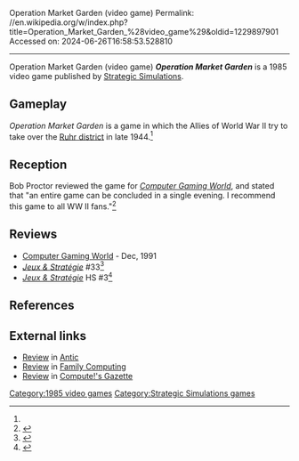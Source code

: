 Operation Market Garden (video game)
Permalink: //en.wikipedia.org/w/index.php?title=Operation_Market_Garden_%28video_game%29&oldid=1229897901
Accessed on: 2024-06-26T16:58:53.528810



------
Operation Market Garden (video game)
{{Short description|1985 video game}}
{{italic title}}
{{Infobox video game
| collapsible = 
| state = 
| italic title = 
| title = Operation Market Garden
| image = Operation Market Garden cover.jpg
| alt = 
| caption = 
| developer = 
| publisher = [[Strategic Simulations]]
| series = 
| engine = 
| platforms = 
| released = 1985
| genre = Wargame
| modes = 
}}
'''''Operation Market Garden''''' is a 1985 video game published by [[Strategic Simulations]].

==Gameplay==
''Operation Market Garden'' is a game in which the Allies of World War II try to take over the [[Ruhr district]] in late 1944.<ref name="CGW23"/>

==Reception==
Bob Proctor reviewed the game for ''[[Computer Gaming World]]'', and stated that "an entire game can be concluded in a single evening. I recommend this game to all WW II fans."<ref name="CGW23">{{cite magazine |last=Proctor |first=Bob |title=Operation Market Garden |magazine=Computer Gaming World |date=Sep–Oct 1985 |volume=1 |issue=23 |pages=14–15}}</ref>

==Reviews==
*[[Computer Gaming World]] - Dec, 1991
*''[[:fr:Jeux et Stratégie|Jeux & Stratégie]]'' #33<ref>{{cite web | url=https://archive.org/details/jeux-et-strategie-33/page/46/mode/2up | title=Jeux & stratégie 33 | date=June 1985 }}</ref>
*''[[:fr:Jeux et Stratégie|Jeux & Stratégie]]'' HS #3<ref>{{cite web | url=https://archive.org/details/jeux-et-strategie-hs-3/page/94/mode/2up | title=Jeux & stratégie HS 3 | date=1986 }}</ref>

==References==
{{reflist}}

==External links==
*[https://archive.org/details/1986-03-anticmagazine/page/n81/mode/2up Review] in [[Antic (magazine)|Antic]]
*[https://archive.org/details/family-computing-29/page/n91/mode/2up Review] in [[Family Computing]]
*[https://archive.org/details/1986-01-computegazette/page/n55/mode/2up Review] in [[Compute!'s Gazette]]

[[Category:1985 video games]]
[[Category:Strategic Simulations games]]